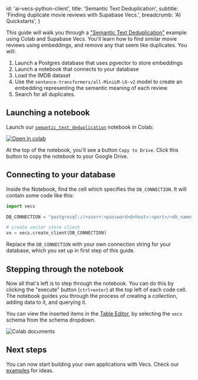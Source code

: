 
  id: 'ai-vecs-python-client',
  title: 'Semantic Text Deduplication',
  subtitle: 'Finding duplicate movie reviews with Supabase Vecs.',
  breadcrumb: 'AI Quickstarts',
}

This guide will walk you through a ["Semantic Text Deduplication"](https://github.com/supabase/supabase/blob/master/examples/ai/semantic_text_deduplication.ipynb) example using Colab and Supabase Vecs. You'll learn how to find similar movie reviews using embeddings, and remove any that seem like duplicates. You will:

1. Launch a Postgres database that uses pgvector to store embeddings
1. Launch a notebook that connects to your database
1. Load the IMDB dataset
1. Use the `sentence-transformers/all-MiniLM-L6-v2` model to create an embedding representing the semantic meaning of each review.
1. Search for all duplicates.

<DatabaseSetup />

## Launching a notebook

Launch our [`semantic_text_deduplication`](https://github.com/supabase/supabase/blob/master/examples/ai/semantic_text_deduplication.ipynb) notebook in Colab:

[![Open in colab](https://colab.research.google.com/assets/colab-badge.svg)](https://colab.research.google.com/github/supabase/supabase/blob/master/examples/ai/semantic_text_deduplication.ipynb)

At the top of the notebook, you'll see a button `Copy to Drive`. Click this button to copy the notebook to your Google Drive.

## Connecting to your database

Inside the Notebook, find the cell which specifies the `DB_CONNECTION`. It will contain some code like this:

```python
import vecs

DB_CONNECTION = "postgresql://<user>:<password>@<host>:<port>/<db_name>"

# create vector store client
vx = vecs.create_client(DB_CONNECTION)
```

Replace the `DB_CONNECTION` with your own connection string for your database, which you set up in first step of this guide.

## Stepping through the notebook

Now all that's left is to step through the notebook. You can do this by clicking the "execute" button (`ctrl+enter`) at the top left of each code cell. The notebook guides you through the process of creating a collection, adding data to it, and querying it.

You can view the inserted items in the [Table Editor](https://app.supabase.com/project/_/editor/), by selecting the `vecs` schema from the schema dropdown.

![Colab documents](/docs/img/ai/google-colab/colab-documents.png)

## Next steps

You can now start building your own applications with Vecs. Check our [examples](/docs/guides/ai#examples) for ideas.


